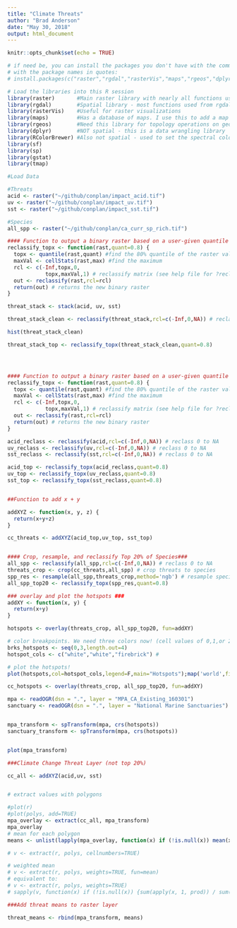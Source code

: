```yaml
---
title: "Climate Threats"
author: "Brad Anderson"
date: "May 30, 2018"
output: html_document
---
```


```r
knitr::opts_chunk$set(echo = TRUE)
```

```r
# if need be, you can install the packages you don't have with the command install.packages(), 
# with the package names in quotes:
# install.packages(c("raster","rgdal","rasterVis","maps","rgeos","dplyr","RColorBrewer"))

# Load the libraries into this R session
library(raster)       #Main raster library with nearly all functions used in this analysis
library(rgdal)        #Spatial library - most functions used from rgdal are for vectors (shapefiles)
library(rasterVis)    #Useful for raster visualizations
library(maps)         #Has a database of maps. I use this to add a map to my raster to visualize land boundaries
library(rgeos)        #Need this library for topology operations on geometries
library(dplyr)        #NOT spatial - this is a data wrangling library
library(RColorBrewer) #Also not spatial - used to set the spectral color scheme 
library(sf)
library(sp)
library(gstat)
library(tmap)
```

```r

#Load Data

#Threats
acid <- raster("~/github/conplan/impact_acid.tif")
uv <- raster("~/github/conplan/impact_uv.tif")
sst <- raster("~/github/conplan/impact_sst.tif")

#Species
all_spp <- raster("~/github/conplan/ca_curr_sp_rich.tif")

```

```r

#### Function to output a binary raster based on a user-given quantile (default is top 20%) ###
reclassify_topx <- function(rast,quant=0.8) {
  topx <- quantile(rast,quant) #find the 80% quantile of the raster values
  maxVal <- cellStats(rast,max) #find the maximum
  rcl <- c(-Inf,topx,0,
            topx,maxVal,1) # reclassify matrix (see help file for ?reclassify)
  out <- reclassify(rast,rcl=rcl)
  return(out) # returns the new binary raster
}

threat_stack <- stack(acid, uv, sst)

threat_stack_clean <- reclassify(threat_stack,rcl=c(-Inf,0,NA)) # reclass 0 to NA

hist(threat_stack_clean)

threat_stack_top <- reclassify_topx(threat_stack_clean,quant=0.8)





```
```r

#### Function to output a binary raster based on a user-given quantile (default is top 20%) ###
reclassify_topx <- function(rast,quant=0.8) {
  topx <- quantile(rast,quant) #find the 80% quantile of the raster values
  maxVal <- cellStats(rast,max) #find the maximum
  rcl <- c(-Inf,topx,0,
            topx,maxVal,1) # reclassify matrix (see help file for ?reclassify)
  out <- reclassify(rast,rcl=rcl)
  return(out) # returns the new binary raster
}

acid_reclass <- reclassify(acid,rcl=c(-Inf,0,NA)) # reclass 0 to NA
uv_reclass <- reclassify(uv,rcl=c(-Inf,0,NA)) # reclass 0 to NA
sst_reclass <- reclassify(sst,rcl=c(-Inf,0,NA)) # reclass 0 to NA

acid_top <- reclassify_topx(acid_reclass,quant=0.8)
uv_top <- reclassify_topx(uv_reclass,quant=0.8)
sst_top <- reclassify_topx(sst_reclass,quant=0.8)


##Function to add x + y

addXYZ <- function(x, y, z) {
  return(x+y+z)
}

cc_threats <- addXYZ(acid_top,uv_top, sst_top)


#### Crop, resample, and reclassify Top 20% of Species###
all_spp <- reclassify(all_spp,rcl=c(-Inf,0,NA)) # reclass 0 to NA
threats_crop <- crop(cc_threats,all_spp) # crop threats to species
spp_res <- resample(all_spp,threats_crop,method='ngb') # resample species to threat's resolution
all_spp_top20 <- reclassify_topx(spp_res,quant=0.8)


```


```r

### overlay and plot the hotspots ###
addXY <- function(x, y) {
  return(x+y)
}

hotspots <- overlay(threats_crop, all_spp_top20, fun=addXY)

# color breakpoints. We need three colors now! (cell values of 0,1,or 2)
brks_hotspots <- seq(0,3,length.out=4) 
hotspot_cols <- c("white","white","firebrick") #

# plot the hotspots!
plot(hotspots,col=hotspot_cols,legend=F,main="Hotspots");map('world',fill=T,add=T,col='gray80')

cc_hotspots <- overlay(threats_crop, all_spp_top20, fun=addXY)

```

```r

mpa <- readOGR(dsn = ".", layer = "MPA_CA_Existing_160301")
sanctuary <- readOGR(dsn = ".", layer = "National Marine Sanctuaries")


mpa_transform <- spTransform(mpa, crs(hotspots))
sanctuary_transform <- spTransform(mpa, crs(hotspots))


plot(mpa_transform)

```

```r

###Climate Change Threat Layer (not top 20%)

cc_all <- addXYZ(acid,uv, sst)


# extract values with polygons

#plot(r)
#plot(polys, add=TRUE)
mpa_overlay <- extract(cc_all, mpa_transform)
mpa_overlay
# mean for each polygon
means <- unlist(lapply(mpa_overlay, function(x) if (!is.null(x)) mean(x, na.rm=TRUE) else NA ))

# v <- extract(r, polys, cellnumbers=TRUE)

# weighted mean
# v <- extract(r, polys, weights=TRUE, fun=mean)
# equivalent to:
# v <- extract(r, polys, weights=TRUE)
# sapply(v, function(x) if (!is.null(x)) {sum(apply(x, 1, prod)) / sum(x[,2])} else NA)

```

```r
###Add threat means to raster layer

threat_means <- rbind(mpa_transform, means)
```

